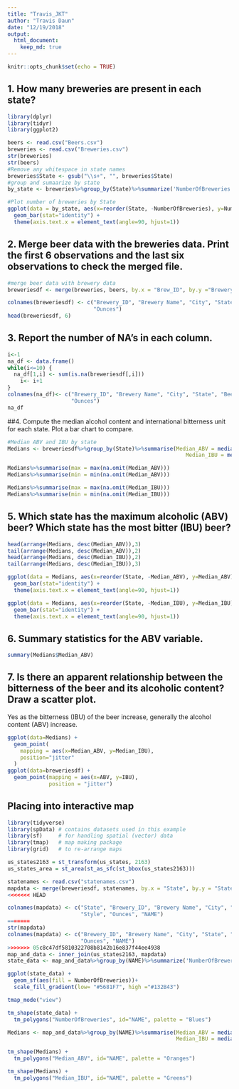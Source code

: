 ```yaml
---
title: "Travis_JKT"
author: "Travis Daun"
date: "12/19/2018"
output: 
  html_document:
    keep_md: true
---
```

```r
knitr::opts_chunk$set(echo = TRUE)
```
## 1. How many breweries are present in each state?
```r
library(dplyr)
library(tidyr)
library(ggplot2)

beers <- read.csv("Beers.csv")
breweries <- read.csv("Breweries.csv")
str(breweries)
str(beers)
#Remove any whitespace in state names
breweries$State <- gsub("\\s+", "", breweries$State)
#group and sumaarize by state
by_state <- breweries%>%group_by(State)%>%summarize('NumberOfBreweries' = n())

#Plot number of breweries by State
ggplot(data = by_state, aes(x=reorder(State, -NumberOfBreweries), y=NumberOfBreweries)) +
  geom_bar(stat="identity") +
  theme(axis.text.x = element_text(angle=90, hjust=1))
```

## 2. Merge beer data with the breweries data. Print the first 6 observations and the last six observations to check the merged file.
```r
#merge beer data with brewery data
breweriesdf <- merge(breweries, beers, by.x = "Brew_ID", by.y ="Brewery_id")

colnames(breweriesdf) <- c("Brewery_ID", "Brewery Name", "City", "State", "Beer Name", "Beer_ID", "ABV", "IBU", "Style",
                           "Ounces")
head(breweriesdf, 6)
```
## 3. Report the number of NA's in each column.
```r
i<-1
na_df <- data.frame()
while(i<=10) {
  na_df[1,i] <- sum(is.na(breweriesdf[,i]))
    i<- i+1
}
colnames(na_df)<- c("Brewery_ID", "Brewery Name", "City", "State", "Beer Name", "Beer_ID", "ABV", "IBU", "Style",
                    "Ounces")
na_df
```
##4. Compute the median alcohol content and international bitterness unit for each state. Plot a bar chart to compare.
```r
#Median ABV and IBU by state
Medians <- breweriesdf%>%group_by(State)%>%summarise(Median_ABV = median(na.omit(ABV)), 
                                                        Median_IBU = median(na.omit(IBU)))

Medians%>%summarise(max = max(na.omit(Median_ABV)))
Medians%>%summarise(min = min(na.omit(Median_ABV)))

Medians%>%summarise(max = max(na.omit(Median_IBU)))
Medians%>%summarise(min = min(na.omit(Median_IBU)))
```
## 5. Which state has the maximum alcoholic (ABV) beer? Which state has the most bitter (IBU) beer?
```r

head(arrange(Medians, desc(Median_ABV)),3)
tail(arrange(Medians, desc(Median_ABV)),2)
head(arrange(Medians, desc(Median_IBU)),2)
tail(arrange(Medians, desc(Median_IBU)),3)

ggplot(data = Medians, aes(x=reorder(State, -Median_ABV), y=Median_ABV)) +
  geom_bar(stat="identity") +
  theme(axis.text.x = element_text(angle=90, hjust=1))

ggplot(data = Medians, aes(x=reorder(State, -Median_IBU), y=Median_IBU)) +
  geom_bar(stat="identity") +
  theme(axis.text.x = element_text(angle=90, hjust=1))
```

## 6. Summary statistics for the ABV variable.

```r
summary(Medians$Median_ABV)
```

## 7. Is there an apparent relationship between the bitterness of the beer and its alcoholic content? Draw a scatter plot.
Yes as the bitterness (IBU) of the beer increase, generally the alcohol content (ABV) increase.
```r
ggplot(data=Medians) +
  geom_point(
    mapping = aes(x=Median_ABV, y=Median_IBU),
    position="jitter"
  )
ggplot(data=breweriesdf) +
  geom_point(mapping = aes(x=ABV, y=IBU),
             position = "jitter")
```
## Placing into interactive map
```r
library(tidyverse)
library(spData) # contains datasets used in this example
library(sf)     # for handling spatial (vector) data
library(tmap)   # map making package
library(grid)   # to re-arrange maps

us_states2163 = st_transform(us_states, 2163)
us_states_area = st_area(st_as_sfc(st_bbox(us_states2163)))

statenames <- read.csv("statenames.csv")
mapdata <- merge(breweriesdf, statenames, by.x = "State", by.y = "State")
<<<<<<< HEAD

colnames(mapdata) <- c("State", "Brewery_ID", "Brewery Name", "City", "Beer_ID", "Beer Name", "ABV", "IBU",
                       "Style", "Ounces", "NAME")
=======
str(mapdata)
colnames(mapdata) <- c("Brewery_ID", "Brewery Name", "City", "State", "Beer Name", "Beer_ID", "ABV", "IBU", "Style",
                       "Ounces", "NAME")
>>>>>>> 05c8c47df5810322708b8142b16e837f44ee4938
map_and_data <- inner_join(us_states2163, mapdata)
state_data <- map_and_data%>%group_by(NAME)%>%summarize('NumberOfBreweries' = n())

ggplot(state_data) +
  geom_sf(aes(fill = NumberOfBreweries))+
  scale_fill_gradient(low= "#5681F7", high ="#132B43")

tmap_mode("view")

tm_shape(state_data) +
  tm_polygons("NumberOfBreweries", id="NAME", palette = "Blues")

Medians <- map_and_data%>%group_by(NAME)%>%summarise(Median_ABV = median(na.omit(ABV)), 
                                                     Median_IBU = median(na.omit(IBU)))

tm_shape(Medians) +
  tm_polygons("Median_ABV", id="NAME", palette = "Oranges")

tm_shape(Medians) +
  tm_polygons("Median_IBU", id="NAME", palette = "Greens")
```